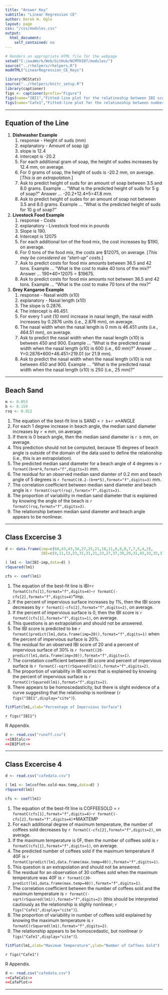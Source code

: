 ```yaml
---
title: "Answer Key"
subtitle: "Linear Regression CE"
author: Derek H. Ogle
layout: page
css: "/css/modules.css"
output:
  html_document:
    self_contained: no
---
```


```r
# Renders an appropriate HTML file for the webpage
setwd("C:/aaaWork/Web/GitHub/NCMTH107/modules/")
source("../rhelpers/rhelpers.R")
modHTML("LinearRegression_CE_Keys")
```

```r
library(NCStats)
source("../rhelpers/knitr_setup.R")
library(captioner)
figs <- captioner(prefix="Figure")
figs(name="IBI1","Fitted-line plot for the relatinoship between IBI scores and the percentage of imperious surface for 14 locations in Washington.")
figs(name="Cafe1","Fitted-line plot for the relatinoship between number of coffees sold and the maximum daily temperature for the college cafe.")

```

----

## Equation of the Line

1. **Dishwasher Example**
    1. response - Height of suds (mm)
    1. explanatory - Amount of soap (g)
    1. slope is 12.4
    1. intercept is -20.2
    1. For each additional gram of soap, the height of sudes increases by 12.4 mm, on average.
    1. For 0 grams of soap, the height of suds is -20.2 mm, on average.  [*This is an extrapolation.*]
    1. Ask to predict height of suds for an amount of soap between 3.5 and 8.0 grams.  Example ... "What is the predicted height of suds for 5 g of soap?"  Answer ... -20.2+12.4*5=41.8 mm.
    1. Ask to predict height of sudes for an amount of soap not between 3.5 and 8.0 grams.  Example ... "What is the predicted height of suds for 10 g of soap?"
1. **Livestock Food Example**
    1. response - Costs
    1. explanatory - Livestock food mix in pounds
    1. Slope is 190.
    1. Intercept is 12075
    1. For each additional ton of the food mix, the cost increases by $190, on average.
    1. For 0 tons of the food mix, the costs are $12075, on average. [*This may be considered as "start-up" costs.*]
    1. Ask to predict costs for food mix amounts between 36.5 and 42 tons.  Example ... "What is the cost to make 40 tons of the mix?"  Answer ... 190*40+12075 = $19675.
    1. Ask to predict costs for food mix amounts not between 36.5 and 42 tons.  Example ... "What is the cost to make 70 tons of the mix?"
1. **Grey Kangaroo Example**
    1. response - Nasal width (x10)
    1. explanatory - Nasal length (x10)
    1. The slope is 0.2876.
    1. The intercept is 46.451.
    1. For every 1 unit (10 mm) increase in nasal length, the nasal width increases by 0.2876 units (i.e., 2.876 mm), on average.
    1. The nasal width when the nasal length is 0 mm is 46.451 units (i.e., 464.51 mm), on average.
    1. Ask to predict the nasal width when the nasal length (x10) is between 450 and 900.  Example ... "What is the predicted nasal width when the nasal length (x10) is 600 (i.e., 60 mm)?"  Answer ... Y=0.2876*600+46.451=219.01 (or 21.9 mm).
    1. Ask to predict the nasal width when the nasal length (x10) is not between 450 and 900.  Example ... "What is the predicted nasal width when the nasal length (x10) is 250 (i.e., 25 mm)?"

----

## Beach Sand
```r
m <- 0.053
b <- 0.159
rsq <- 0.912
```

1. The equation of the best-fit line is SAND = `r b`+`r m`*ANGLE
1. For each 1 degree increase in beach angle, the median sand diameter increases by `r m` mm, on average.
1. If there is 0 beach angle, then the median sand diameter is `r b` mm, on average.
1. This prediction should not be computed, because 15 degrees of beach angle is outside of the domain of the data used to define the relationship (i.e., this is an extrapolation).
1. The predicted median sand diameter for a beach angle of 4 degrees is `r formatC(b+m*4,format="f",digits=3)` mm.
1. The residual for an observed median sand diamter of 0.2 mm and beach angle of 5 degrees is `r formatC(0.2-(b+m*5),format="f",digits=3)` mm.
1. The correlation coefficient between median sand diameter and beach angle is `r formatC(sqrt(rsq),format="f",digits=3)`.
1. The proportion of variabiilty in median sand diameter that is explained by knowing the angle of the beach is `r formatC(rsq,format="f",digits=3)`.
1. The relationship betwen median sand diameter and beach angle appears to be nonlinear.

----

## Class Excercise 3

```r
d <- data.frame(imp=c(60,43,43,34,27,25,21,18,11,8,8,8,7,7,5,4,2),
                IBI=c(9,11,13,23,31,31,21,23,27,37,39,29,31,43,33,35,37))
```
```r
( lm1 <- lm(IBI~imp,data=d) )
rSquared(lm1)
```
```r
cfs <- coef(lm1)
```

1. The equation of the best-fit line is IBI=`r formatC(cfs[1],format="f",digits=4)`-`r formatC(-cfs[2],format="f",digits=4)`*imp.
1. If the percent of impervious surface increases by 1%, then the IBI score decreases by `r formatC(-cfs[2],format="f",digits=2)`, on average.
1. If the percent of impervious surface is 0, then the IBI score is `r formatC(cfs[1],format="f",digits=1)`, on average.
1. This questions is an extrapolation and should not be answered.
1. The IBI score is predicted to be `r formatC(predict(lm1,data.frame(imp=20)),format="f",digits=1)` when the percent of impervious surface is 20%.
1. The residual for an observed IBI score of 20 and a percent of impervious surface of 30% is `r formatC(20-predict(lm1,data.frame(imp=30)),format="f",digits=1)`.
1. The correlation coefficient between IBI score and percent of impervious surface is `r formatC(-sqrt(rSquared(lm1)),format="f",digits=2)`.
1. The proportion of variability in IBI scores that is explained by knowing the percent of impervious surface is `r formatC(rSquared(lm1),format="f",digits=2)`.
1. There appears to be homoscedasticity, but there is slight evidence of a curve suggesting that the relationship is nonlinear (`r figs("IBI1",display="cite")`).

```r
fitPlot(lm1,xlab="Percentage of Impervious Surface")
```

`r figs("IBI1")`

R Appendix.
```r
d <- read.csv("runoff.csv")
<<IBICalc>>
<<IBIPlot>>
```

----

## Class Excercise 4

```r
d <- read.csv("cafedata.csv")
```
```r
( lm1 <- lm(coffee.sold~max.temp,data=d) )
rSquared(lm1)
```
```r
cfs <- coef(lm1)
```

1. The equation of the best-fit line is COFFEESOLD = `r formatC(cfs[1],format="f",digits=4)`-`r formatC(-cfs[2],format="f",digits=4)`*MAXTEMP
1. For each additional degree of maximum temperature, the number of coffees sold decreases by `r formatC(-cfs[2],format="f",digits=2)`, on average.
1. If the maximum temperature is 0F, then the number of coffees sold is `r formatC(cfs[1],format="f",digits=1)`, on average.
1. The predicted number of coffees sold if the maximum temperature if 40F is `r formatC(predict(lm1,data.frame(max.temp=40)),format="f",digits=1)`.
1. This question is an extrapolation and should not be answered.
1. The residual for an observation of 30 coffees sold when the maximum temperature was 40F is `r formatC(30-predict(lm1,data.frame(max.temp=40)),format="f",digits=1)`.
1. The correlation coefficient between the number of coffees sold and the maximum temperature is `r formatC(-sqrt(rSquared(lm1)),format="f",digits=2)` (this should be interpreted cautiously as the relationship is slighly nonlinear; `r figs("Cafe1",display="cite")`).
1. The proportion of variability in number of coffees sold explained by knowing the maximum temperature is `r formatC(rSquared(lm1),format="f",digits=2)`.
1. The relationship appears to be homoscedastic, but nonlinear (`r figs("Cafe1",display="cite")`).

```r
fitPlot(lm1,xlab="Maximum Temperature",ylab="Number of Coffees Sold")
```

`r figs("Cafe1")`

R Appendix.
```r
d <- read.csv("cafedata.csv")
<<CafeCalc>>
<<CafePlot>>
```

----
